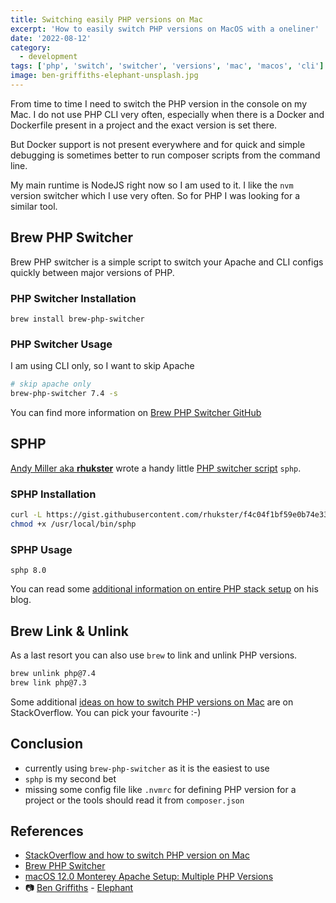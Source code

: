```yaml
---
title: Switching easily PHP versions on Mac
excerpt: 'How to easily switch PHP versions on MacOS with a oneliner'
date: '2022-08-12'
category:
  - development
tags: ['php', 'switch', 'switcher', 'versions', 'mac', 'macos', 'cli']
image: ben-griffiths-elephant-unsplash.jpg
---
```


From time to time I need to switch the PHP version in the console on my Mac. I
do not use PHP CLI very often, especially when there is a Docker and Dockerfile
present in a project and the exact version is set there.

But Docker support is not present everywhere and for quick and simple debugging
is sometimes better to run composer scripts from the command line.

My main runtime is NodeJS right now so I am used to it. I like the `nvm` version
switcher which I use very often. So for PHP I was looking for a similar tool.

## Brew PHP Switcher

Brew PHP switcher is a simple script to switch your Apache and CLI configs
quickly between major versions of PHP.

### PHP Switcher Installation

`brew install brew-php-switcher`

### PHP Switcher Usage

I am using CLI only, so I want to skip Apache

```sh
# skip apache only
brew-php-switcher 7.4 -s
```

You can find more information on [Brew PHP Switcher GitHub](brew-php-switcher)

## SPHP

[Andy Miller aka **rhukster**](https://github.com/rhukster) wrote a handy little
[PHP switcher script](https://gist.github.com/rhukster/f4c04f1bf59e0b74e335ee5d186a98e2)
`sphp`.

### SPHP Installation

```sh
curl -L https://gist.githubusercontent.com/rhukster/f4c04f1bf59e0b74e335ee5d186a98e2/raw/adc8c149876bff14a33e3ac351588fdbe8172c07/sphp.sh > /usr/local/bin/sphp
chmod +x /usr/local/bin/sphp
```

### SPHP Usage

`sphp 8.0`

You can read some [additional information on entire PHP stack setup](sphp) on
his blog.

## Brew Link & Unlink

As a last resort you can also use `brew` to link and unlink PHP versions.

```sh
brew unlink php@7.4
brew link php@7.3
```

Some additional
[ideas on how to switch PHP versions on Mac](stackoverflow-php-switch) are on
StackOverflow. You can pick your favourite :-)

## Conclusion

- currently using `brew-php-switcher` as it is the easiest to use
- `sphp` is my second bet
- missing some config file like `.nvmrc` for defining PHP version for a project
  or the tools should read it from `composer.json`

## References

- [StackOverflow and how to switch PHP version on Mac][stackoverflow-php-switch]
- [Brew PHP Switcher][brew-php-switcher]
- [macOS 12.0 Monterey Apache Setup: Multiple PHP Versions][sphp]
- 📷 [Ben Griffiths](https://unsplash.com/@ben_griffiths) -
  [Elephant](https://unsplash.com/photos/4wxWBy8Jo1I)

[stackoverflow-php-switch]:
  https://stackoverflow.com/questions/34909101/how-can-i-easily-switch-between-php-versions-on-mac-osx
[brew-php-switcher]: https://github.com/philcook/brew-php-switcher
[sphp]: https://getgrav.org/blog/macos-monterey-apache-multiple-php-versions
